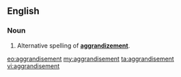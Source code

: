==English==

===Noun===
{{en-noun}}

# {{label|en|British|rare}} Alternative spelling of '''[[aggrandizement]]'''.

[[eo:aggrandisement]]
[[my:aggrandisement]]
[[ta:aggrandisement]]
[[vi:aggrandisement]]